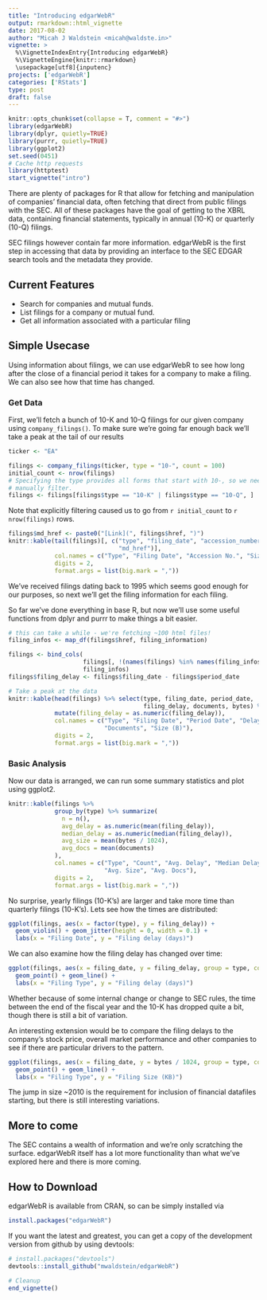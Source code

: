 ```yaml
---
title: "Introducing edgarWebR"
output: rmarkdown::html_vignette
date: 2017-08-02
author: "Micah J Waldstein <micah@waldste.in>"
vignette: >
  %\VignetteIndexEntry{Introducing edgarWebR}
  %\VignetteEngine{knitr::rmarkdown}
  \usepackage[utf8]{inputenc}
projects: ['edgarWebR']
categories: ['RStats']
type: post
draft: false
---
```

<!-- ```{r setup, echo = FALSE, message = FALSE} -->
```r
knitr::opts_chunk$set(collapse = T, comment = "#>")
library(edgarWebR)
library(dplyr, quietly=TRUE)
library(purrr, quietly=TRUE)
library(ggplot2)
set.seed(0451)
# Cache http requests
library(httptest)
start_vignette("intro")
```
There are plenty of packages for R that allow for fetching and manipulation of
companies' financial data, often fetching that direct from public filings with
the SEC. All of these packages have the goal of getting to the XBRL data,
containing financial statements, typically in annual (10-K) or quarterly (10-Q)
filings.

SEC filings however contain far more information. edgarWebR is the first step
in accessing that data by providing an interface to the SEC EDGAR search tools
and the metadata they provide.

## Current Features
 * Search for companies and mutual funds.
 * List filings for a company or mutual fund.
 * Get all information associated with a particular filing

## Simple Usecase
Using information about filings, we can use edgarWebR to see how long after the
close of a financial period it takes for a company to make a filing. We can
also see how that time has changed.

### Get Data
First, we'll fetch a bunch of 10-K and 10-Q filings for our given company using
`company_filings()`. To make sure we're going far enough back we'll take a peak
at the tail of our results
```r
ticker <- "EA"

filings <- company_filings(ticker, type = "10-", count = 100)
initial_count <- nrow(filings)
# Specifying the type provides all forms that start with 10-, so we need to
# manually filter.
filings <- filings[filings$type == "10-K" | filings$type == "10-Q", ]
```

Note that explicitly filtering caused us to go from `r initial_count` to
`r nrow(filings)` rows.

```r
filings$md_href <- paste0("[Link](", filings$href, ")")
knitr::kable(tail(filings)[, c("type", "filing_date", "accession_number", "size",
                               "md_href")],
             col.names = c("Type", "Filing Date", "Accession No.", "Size", "Link"),
             digits = 2,
             format.args = list(big.mark = ","))
```

We've received filings dating  back to 1995 which seems good enough for our
purposes, so next we'll get the filing information for each filing.

So far we've done everything in base R, but now we'll use some useful functions
from dplyr and purrr to make things a bit easier.
```r
# this can take a while - we're fetching ~100 html files!
filing_infos <- map_df(filings$href, filing_information)

filings <- bind_cols(
                     filings[, !(names(filings) %in% names(filing_infos))],
                     filing_infos)
filings$filing_delay <- filings$filing_date - filings$period_date

# Take a peak at the data
knitr::kable(head(filings) %>% select(type, filing_date, period_date,
                                      filing_delay, documents, bytes) %>%
             mutate(filing_delay = as.numeric(filing_delay)),
             col.names = c("Type", "Filing Date", "Period Date", "Delay",
                           "Documents", "Size (B)"),
             digits = 2,
             format.args = list(big.mark = ","))
```

### Basic Analysis
Now our data is arranged, we can run some summary statistics and plot using
ggplot2.
```r
knitr::kable(filings %>%
             group_by(type) %>% summarize(
               n = n(),
               avg_delay = as.numeric(mean(filing_delay)),
               median_delay = as.numeric(median(filing_delay)),
               avg_size = mean(bytes / 1024),
               avg_docs = mean(documents)
             ),
             col.names = c("Type", "Count", "Avg. Delay", "Median Delay",
                           "Avg. Size", "Avg. Docs"),
             digits = 2,
             format.args = list(big.mark = ","))
```

No surprise, yearly filings (10-K's) are larger and take more time than
quarterly filings (10-K's). Lets see how the times are distributed:

```r
ggplot(filings, aes(x = factor(type), y = filing_delay)) +
  geom_violin() + geom_jitter(height = 0, width = 0.1) +
  labs(x = "Filing Date", y = "Filing delay (days)")
```

We can also examine how the filing delay has changed over time:
```r
ggplot(filings, aes(x = filing_date, y = filing_delay, group = type, color = type)) +
  geom_point() + geom_line() +
  labs(x = "Filing Type", y = "Filing delay (days)")
```

Whether because of some internal change or change to SEC rules, the time
between the end of the fiscal year and the 10-K has dropped quite a bit, though
there is still a bit of variation.

An interesting extension would be to compare the filing delays to the company's
stock price, overall market performance and other companies to see if there are
particular drivers to the pattern.

```r
ggplot(filings, aes(x = filing_date, y = bytes / 1024, group = type, color = type)) +
  geom_point() + geom_line() +
  labs(x = "Filing Type", y = "Filing Size (KB)")
```

The jump in size ~2010 is the requirement for inclusion of financial datafiles
starting, but there is still interesting variations.

## More to come
The SEC contains a wealth of information and we're only scratching the surface.
edgarWebR itself has a lot more functionality than what we've explored here and
there is more coming.

## How to Download
edgarWebR is available from CRAN, so can be simply installed via
```r
install.packages("edgarWebR")
```

If you want the latest and greatest, you can get a copy of the development version
from github by using devtools:
```r
# install.packages("devtools")
devtools::install_github("mwaldstein/edgarWebR")
```
```r
# Cleanup
end_vignette()
```
